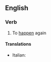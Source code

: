 ==English==

===Verb===
{{en-verb|rehappens|rehappening|rehappened}}  {{intransitive}}

# {{rare}} To [[happen]] again

====Translations====
{{top}}
* Italian: {{t-|it|riaccadere}}
{{mid}}

{{bottom}}